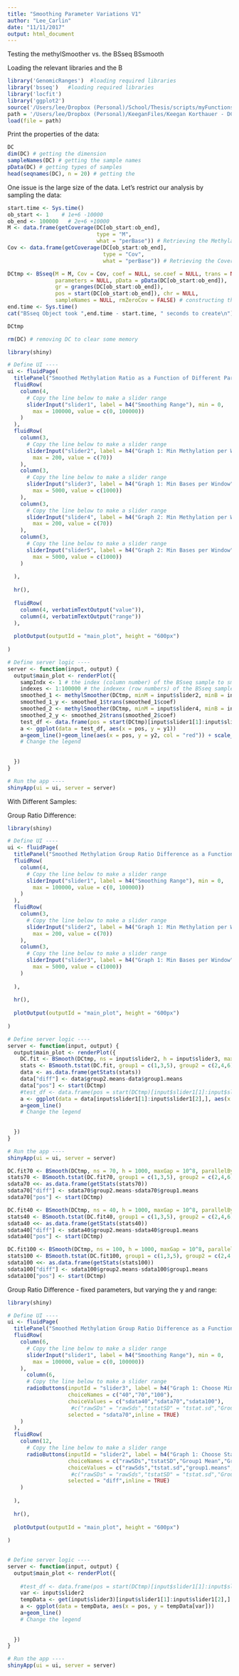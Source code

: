 ```yaml
---
title: "Smoothing Parameter Variations V1"
author: "Lee_Carlin"
date: "11/11/2017"
output: html_document
---
```


Testing the methylSmoother vs. the BSseq BSsmooth  

Loading the relevant libraries and the B
```r
library('GenomicRanges')  #loading required libraries
library('bsseq')   #loading required libraries
library('locfit')
library('ggplot2')
source('/Users/lee/Dropbox (Personal)/School/Thesis/scripts/myFunctions/methylSmoother.r') 
path = '/Users/lee/Dropbox (Personal)/KeeganFiles/Keegan Korthauer - DC_BSSeq.RData'
load(file = path) 
```
Print the properties of the data:
```r
DC
dim(DC) # getting the dimension 
sampleNames(DC) # getting the sample names
pData(DC) # getting types of samples
head(seqnames(DC), n = 20) # getting the 
```
One issue is the large size of the data. Let's restrict our analysis by sampling the data:
```r
start.time <- Sys.time()
ob_start <- 1    # 1e+6 -10000
ob_end <- 100000   # 2e+6 +10000
M <- data.frame(getCoverage(DC[ob_start:ob_end],  
                            type = "M", 
                            what = "perBase")) # Retrieving the Methylation Readouts
Cov <- data.frame(getCoverage(DC[ob_start:ob_end],  
                              type = "Cov", 
                              what = "perBase")) # Retrieving the Coverage Readouts

DCtmp <- BSseq(M = M, Cov = Cov, coef = NULL, se.coef = NULL, trans = NULL, 
               parameters = NULL, pData = pData(DC[ob_start:ob_end]), 
               gr = granges(DC[ob_start:ob_end]), 
               pos = start(DC[ob_start:ob_end]), chr = NULL, 
               sampleNames = NULL, rmZeroCov = FALSE) # constructing the BSseq object
end.time <- Sys.time()
cat("BSseq Object took ",end.time - start.time, " seconds to create\n") 

DCtmp

rm(DC) # removing DC to clear some memory
```

```r
library(shiny)

# Define UI ----
ui <- fluidPage(
  titlePanel("Smoothed Methylation Ratio as a Function of Different Parameters"),
  fluidRow(
    column(4,
      # Copy the line below to make a slider range 
      sliderInput("slider1", label = h4("Smoothing Range"), min = 0, 
        max = 100000, value = c(0, 100000))
    )
  ),
  fluidRow(
    column(3,
      # Copy the line below to make a slider range 
      sliderInput("slider2", label = h4("Graph 1: Min Methylation per Window"), min = 10, 
        max = 200, value = c(70))
    ),
    column(3,
      # Copy the line below to make a slider range 
      sliderInput("slider3", label = h4("Graph 1: Min Bases per Window"), min = 100, 
        max = 5000, value = c(1000))
    ),
    column(3,
      # Copy the line below to make a slider range 
      sliderInput("slider4", label = h4("Graph 2: Min Methylation per Window"), min = 10, 
        max = 200, value = c(70))
    ),
    column(3,
      # Copy the line below to make a slider range 
      sliderInput("slider5", label = h4("Graph 2: Min Bases per Window"), min = 100, 
        max = 5000, value = c(1000))
    )
    
  ),
  
  hr(),
  
  fluidRow(
    column(4, verbatimTextOutput("value")),
    column(4, verbatimTextOutput("range"))
  ),
  
  plotOutput(outputId = "main_plot", height = "600px")
  
)

# Define server logic ----
server <- function(input, output) {
  output$main_plot <- renderPlot({
    sampIndx <- 1 # the index (column number) of the BSseq sample to smooth
    indexes <- 1:100000 # the indexex (row numbers) of the BSseq sample to smooth
    smoothed_1 <- methylSmoother(DCtmp, minM = input$slider2, minB = input$slider3 , sampIndx, indexes)
    smoothed_1_y <- smoothed_1$trans(smoothed_1$coef)
    smoothed_2 <- methylSmoother(DCtmp, minM = input$slider4, minB = input$slider5 , sampIndx, indexes)
    smoothed_2_y <- smoothed_2$trans(smoothed_2$coef)
    test_df <- data.frame(pos = start(DCtmp)[input$slider1[1]:input$slider1[2]],y1 = smoothed_1_y[input$slider1[1]:input$slider1[2]], y2 = smoothed_2_y[input$slider1[1]:input$slider1[2]])
    a <- ggplot(data = test_df, aes(x = pos, y = y1))
    a+geom_line()+geom_line(aes(x = pos, y = y2, col = "red")) + scale_fill_discrete(name = "Title",labels = c("Graph 1", "Graph 2"))
    # Change the legend
    
    
  })
}

# Run the app ----
shinyApp(ui = ui, server = server)

```

With Different Samples:



Group Ratio Difference:
```r
library(shiny)

# Define UI ----
ui <- fluidPage(
  titlePanel("Smoothed Methylation Group Ratio Difference as a Function of Different Parameters"),
  fluidRow(
    column(4,
      # Copy the line below to make a slider range 
      sliderInput("slider1", label = h4("Smoothing Range"), min = 0, 
        max = 100000, value = c(0, 100000))
    )
  ),
  fluidRow(
    column(3,
      # Copy the line below to make a slider range 
      sliderInput("slider2", label = h4("Graph 1: Min Methylation per Window"), min = 10, 
        max = 200, value = c(70))
    ),
    column(3,
      # Copy the line below to make a slider range 
      sliderInput("slider3", label = h4("Graph 1: Min Bases per Window"), min = 100, 
        max = 5000, value = c(1000))
    )
    
  ),
  
  hr(),
  
  plotOutput(outputId = "main_plot", height = "600px")
  
)

# Define server logic ----
server <- function(input, output) {
  output$main_plot <- renderPlot({
    DC.fit <- BSmooth(DCtmp, ns = input$slider2, h = input$slider3, maxGap = 10^8, parallelBy = "sample", mc.preschedule = FALSE, mc.cores = 2, keep.se = FALSE, verbose = TRUE)
    stats <- BSmooth.tstat(DC.fit, group1 = c(1,3,5), group2 = c(2,4,6), estimate.var = "same", local.correct = TRUE, maxGap = NULL, qSd = 0.75, k = 101, mc.cores = 1, verbose = TRUE)
    data <- as.data.frame(getStats(stats))
    data["diff"] <- data$group2.means-data$group1.means
    data["pos"] <- start(DCtmp)
    #test_df <- data.frame(pos = start(DCtmp)[input$slider1[1]:input$slider1[2]],y1 = smoothed_1_y[input$slider1[1]:input$slider1[2]], y2 = smoothed_2_y[input$slider1[1]:input$slider1[2]])
    a <- ggplot(data = data[input$slider1[1]:input$slider1[2],], aes(x = pos, y = diff))
    a+geom_line()
    # Change the legend
    
    
  })
}

# Run the app ----
shinyApp(ui = ui, server = server)
```

```r


DC.fit70 <- BSmooth(DCtmp, ns = 70, h = 1000, maxGap = 10^8, parallelBy = "sample", mc.preschedule = FALSE, mc.cores = 2, keep.se = FALSE, verbose = TRUE)
stats70 <- BSmooth.tstat(DC.fit70, group1 = c(1,3,5), group2 = c(2,4,6), estimate.var = "same", local.correct = TRUE, maxGap = NULL, qSd = 0.75, k = 101, mc.cores = 1, verbose = TRUE)
sdata70 <<- as.data.frame(getStats(stats70))
sdata70["diff"] <- sdata70$group2.means-sdata70$group1.means
sdata70["pos"] <- start(DCtmp)

DC.fit40 <- BSmooth(DCtmp, ns = 40, h = 1000, maxGap = 10^8, parallelBy = "sample", mc.preschedule = FALSE, mc.cores = 2, keep.se = FALSE, verbose = TRUE)
stats40 <- BSmooth.tstat(DC.fit40, group1 = c(1,3,5), group2 = c(2,4,6), estimate.var = "same", local.correct = TRUE, maxGap = NULL, qSd = 0.75, k = 101, mc.cores = 1, verbose = TRUE)
sdata40 <<- as.data.frame(getStats(stats40))
sdata40["diff"] <- sdata40$group2.means-sdata40$group1.means
sdata40["pos"] <- start(DCtmp)

DC.fit100 <- BSmooth(DCtmp, ns = 100, h = 1000, maxGap = 10^8, parallelBy = "sample", mc.preschedule = FALSE, mc.cores = 2, keep.se = FALSE, verbose = TRUE)
stats100 <- BSmooth.tstat(DC.fit100, group1 = c(1,3,5), group2 = c(2,4,6), estimate.var = "same", local.correct = TRUE, maxGap = NULL, qSd = 0.75, k = 101, mc.cores = 1, verbose = TRUE)
sdata100 <<- as.data.frame(getStats(stats100))
sdata100["diff"] <- sdata100$group2.means-sdata100$group1.means
sdata100["pos"] <- start(DCtmp)
```


Group Ratio Difference - fixed parameters, but varying the y and range:
```r
library(shiny)

# Define UI ----
ui <- fluidPage(
  titlePanel("Smoothed Methylation Group Ratio Difference as a Function of Different Parameters"),
  fluidRow(
    column(6,
      # Copy the line below to make a slider range 
      sliderInput("slider1", label = h4("Smoothing Range"), min = 0, 
        max = 100000, value = c(0, 100000))
    ),
      column(6,
      # Copy the line below to make a slider range 
      radioButtons(inputId = "slider3", label = h4("Graph 1: Choose Min Methylation"), 
                   choiceNames = c("40","70","100"),
                   choiceValues = c("sdata40","sdata70","sdata100"),
                    #c("rawSDs" = "rawSds","tstatSD" = "tstat.sd","Group1 Mean" = "group1.means","Group2 Mean" = "group2.means","tstat" = "tstat","difference" = "diff"),
                   selected = "sdata70",inline = TRUE)
    )
  ),
  fluidRow(
    column(12,
      # Copy the line below to make a slider range 
      radioButtons(inputId = "slider2", label = h4("Graph 1: Choose Statistic"), 
                   choiceNames = c("rawSDs","tstatSD","Group1 Mean","Group2 Mean","tstat","difference"),
                   choiceValues = c("rawSds","tstat.sd","group1.means","group2.means","tstat","diff"),
                    #c("rawSDs" = "rawSds","tstatSD" = "tstat.sd","Group1 Mean" = "group1.means","Group2 Mean" = "group2.means","tstat" = "tstat","difference" = "diff"),
                   selected = "diff",inline = TRUE)
    )
    
  ),
  
  hr(),
  
  plotOutput(outputId = "main_plot", height = "600px")
  
)

    
# Define server logic ----
server <- function(input, output) {
  output$main_plot <- renderPlot({
    
    #test_df <- data.frame(pos = start(DCtmp)[input$slider1[1]:input$slider1[2]],y1 = smoothed_1_y[input$slider1[1]:input$slider1[2]], y2 = smoothed_2_y[input$slider1[1]:input$slider1[2]])
    var <- input$slider2
    tempData <- get(input$slider3)[input$slider1[1]:input$slider1[2],]
    a <- ggplot(data = tempData, aes(x = pos, y = tempData[var]))
    a+geom_line()
    # Change the legend
    
    
  })
}

# Run the app ----
shinyApp(ui = ui, server = server)
```





